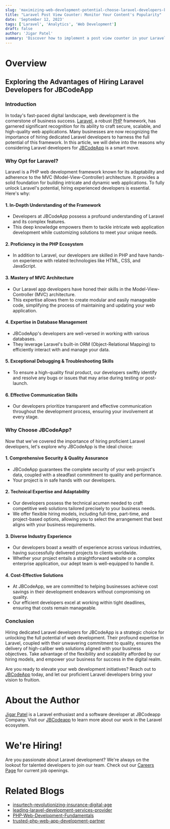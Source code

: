 ```yaml
---
slug: 'maximizing-web-development-potential-choose-laravel-developers-kody-technolab'
title: "Laravel Post View Counter: Monitor Your Content's Popularity"
date: 'September 12, 2023'
tags: ['Laravel', 'Analytics', 'Web Development']
draft: false
author: 'Jigar Patel'
summary: 'Discover how to implement a post view counter in your Laravel application to track the popularity of your content. This step-by-step guide will help you engage your audience better and make informed content decisions.'
---
```


# Overview

<TOCInline toc={props.toc} exclude="Overview" toHeading={2} />

## Exploring the Advantages of Hiring Laravel Developers for JBCodeApp

### Introduction

In today's fast-paced digital landscape, web development is the cornerstone of business success. [Laravel](https://laravel.com/), a robust [PHP](https://www.php.net/) framework, has garnered significant recognition for its ability to craft secure, scalable, and high-quality web applications. Many businesses are now recognizing the importance of hiring dedicated Laravel developers to harness the full potential of this framework. In this article, we will delve into the reasons why considering Laravel developers for [JBCodeApp](https://jbcodeapp.com/) is a smart move.

### Why Opt for Laravel?

Laravel is a PHP web development framework known for its adaptability and adherence to the MVC (Model-View-Controller) architecture. It provides a solid foundation for building intricate and dynamic web applications. To fully unlock Laravel's potential, hiring experienced developers is essential. Here's why:

#### 1. In-Depth Understanding of the Framework

- Developers at JBCodeApp possess a profound understanding of Laravel and its complex features.
- This deep knowledge empowers them to tackle intricate web application development while customizing solutions to meet your unique needs.

#### 2. Proficiency in the PHP Ecosystem

- In addition to Laravel, our developers are skilled in PHP and have hands-on experience with related technologies like HTML, CSS, and JavaScript.

#### 3. Mastery of MVC Architecture

- Our Laravel app developers have honed their skills in the Model-View-Controller (MVC) architecture.
- This expertise allows them to create modular and easily manageable code, simplifying the process of maintaining and updating your web application.

#### 4. Expertise in Database Management

- JBCodeApp's developers are well-versed in working with various databases.
- They leverage Laravel's built-in ORM (Object-Relational Mapping) to efficiently interact with and manage your data.

#### 5. Exceptional Debugging & Troubleshooting Skills

- To ensure a high-quality final product, our developers swiftly identify and resolve any bugs or issues that may arise during testing or post-launch.

#### 6. Effective Communication Skills

- Our developers prioritize transparent and effective communication throughout the development process, ensuring your involvement at every stage.

### Why Choose JBCodeApp?

Now that we've covered the importance of hiring proficient Laravel developers, let's explore why JBCodeApp is the ideal choice:

#### 1. Comprehensive Security & Quality Assurance

- JBCodeApp guarantees the complete security of your web project's data, coupled with a steadfast commitment to quality and performance.
- Your project is in safe hands with our developers.

#### 2. Technical Expertise and Adaptability

- Our developers possess the technical acumen needed to craft competitive web solutions tailored precisely to your business needs.
- We offer flexible hiring models, including full-time, part-time, and project-based options, allowing you to select the arrangement that best aligns with your business requirements.

#### 3. Diverse Industry Experience

- Our developers boast a wealth of experience across various industries, having successfully delivered projects to clients worldwide.
- Whether your project entails a straightforward website or a complex enterprise application, our adept team is well-equipped to handle it.

#### 4. Cost-Effective Solutions

- At JBCodeApp, we are committed to helping businesses achieve cost savings in their development endeavors without compromising on quality.
- Our efficient developers excel at working within tight deadlines, ensuring that costs remain manageable.

### Conclusion

Hiring dedicated Laravel developers for JBCodeApp is a strategic choice for unlocking the full potential of web development. Their profound expertise in Laravel, coupled with their unwavering commitment to quality, ensures the delivery of high-caliber web solutions aligned with your business objectives. Take advantage of the flexibility and scalability afforded by our hiring models, and empower your business for success in the digital realm.

Are you ready to elevate your web development initiatives? Reach out to [JBCodeApp](https://jbcodeapp.com/) today, and let our proficient Laravel developers bring your vision to fruition.

# About the Author

[Jigar Patel](https://expertlaravel.com) is a Laravel enthusiast and a software developer at JBCodeapp Company. Visit our [JBCodeapp](https://jbcodeapp.com) to learn more about our work in the Laravel ecosystem.

# We're Hiring!

Are you passionate about Laravel development? We're always on the lookout for talented developers to join our team. Check out our [Careers Page](https://jbcodeapp.com) for current job openings.

# Related Blogs

- [insurtech-revolutionizing-insurance-digital-age](insurtech-revolutionizing-insurance-digital-age.mdx)
- [leading-laravel-development-services-provider](leading-laravel-development-services-provider.mdx)
- [PHP-Web-Development-Fundamentals](PHP-Web-Development-Fundamentals.mdx)
- [trusted-php-web-app-development-partner](trusted-php-web-app-development-partner.mdx)
